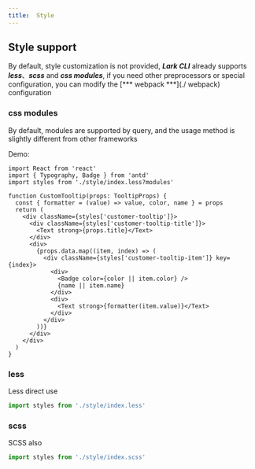 ```yaml
---
title:  Style
---
```


## Style support

By default, style customization is not provided, ***Lark CLI*** already supports ***less***、***scss*** and ***css modules***, if you need other preprocessors or special configuration, you can modify the [*** webpack ***](./ webpack) configuration

### css modules

By default, modules are supported by query, and the usage method is slightly different from other frameworks

Demo:

```tsx
import React from 'react'
import { Typography, Badge } from 'antd'
import styles from './style/index.less?modules'

function CustomTooltip(props: TooltipProps) {
  const { formatter = (value) => value, color, name } = props
  return (
    <div className={styles['customer-tooltip']}>
      <div className={styles['customer-tooltip-title']}>
        <Text strong>{props.title}</Text>
      </div>
      <div>
        {props.data.map((item, index) => (
          <div className={styles['customer-tooltip-item']} key={index}>
            <div>
              <Badge color={color || item.color} />
              {name || item.name}
            </div>
            <div>
              <Text strong>{formatter(item.value)}</Text>
            </div>
          </div>
        ))}
      </div>
    </div>
  )
}

```

### less

Less direct use

```jsx
import styles from './style/index.less'
```

### scss

SCSS also

```jsx
import styles from './style/index.scss'
```
